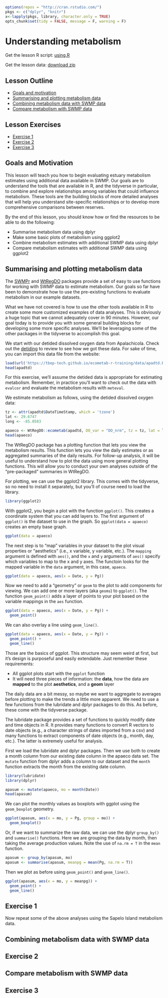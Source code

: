 
```r
options(repos = "http://cran.rstudio.com/")
pkgs <- c("dplyr", "knitr")
x<-lapply(pkgs, library, character.only = TRUE)
opts_chunk$set(tidy = FALSE, message = F, warning = F)
```

# Understanding metabolism

Get the lesson R script: [using.R](using.R)

Get the lesson data: [download zip](data/779980.zip)

## Lesson Outline

- [Goals and motivation]
- [Summarising and plotting metabolism data]
- [Combining metabolism data with SWMP data]
- [Compare metabolism with SWMP data]

## Lesson Exercises

- [Exercise 1]
- [Exercise 2]
- [Exercise 3]

## Goals and Motivation

This lesson will teach you how to begin evaluating estuary metabolism estimates using additional data available in SWMP. Our goals are to understand the tools that are available in R, and the tidyverse in particular, to combine and explore relationships among variables that could influence metabolism. These tools are the building blocks of more detailed analyses that will help you understand site-specific relationships or to develop more comprehensive comparisons between reserves.  

By the end of this lesson, you should know how or find the resources to be able to do the following:

* Summarise metabolism data using dplyr
* Make some basic plots of metabolism using ggplot2
* Combine metabolism estimates with additional SWMP data using dplyr
* Compare metabolism estimates with additional SWMP data using ggplot2

## Summarising and plotting metabolism data

The [SWMPr](https://cran.r-project.org/web/packages/SWMPr/index.html) and [WtRegDO](https://github.com/fawda123/wtregdo) packages provide a set of easy to use functions for working with SWMP data to estimate metabolism.  Our goals so far have been to demonstrate how to use the pre-existing functions to evaluate metabolism in our example datasets.  

What we have not covered is how to use the other tools available in R to create some more customized examples of data analyses.  This is obviously a huge topic that we cannot adequately cover in 90 minutes.  However, our goal today is to provide you with some general building blocks for developing some more specific analyses. We'll be leveraging some of the other packages in the tidyverse to accomplish this goal.

We start with our detided dissolved oxygen data from Apalachicola. Check out the [detiding](detiding.html) to review to see how we got these data. For sake of time, you can import this data file from the website: 

```r
load(url('https://tbep-tech.github.io/ecometab-r-training/data/apadtd.RData'))
head(apadtd)
```

For this exercise, we'll assume the detided data is appropriate for estimating metabolism.  Remember, in practice you'll want to check out the data with `evalcor` and evaluate the metabolism results with `meteval`.

We estimate metabolism as follows, using the detided dissolved oxygen data:

```r
tz <- attr(apadtd$DateTimeStamp, which = 'tzone')
lat <- 29.6747
long <- -85.0583

apaeco <- WtRegDO::ecometab(apadtd, DO_var = "DO_nrm", tz = tz, lat = lat, long = long)
head(apaeco)
```

The WtRegDO package has a plotting function that lets you view the metabolism results. This function lets you view the daily estimates or as aggregated summaries of the daily results.  For follow-up analysis, it will be useful to understand how to plot the data using more general plotting functions.  This will allow you to conduct your own analyses outside of the "pre-packaged" summaries in WtRegDO. 

For plotting, we can use the ggplot2 library.  This comes with the tidyverse, so no need to install it separately, but you'll of course need to load the library. 

```r
library(ggplot2)
```

With ggplot2, you begin a plot with the function `ggplot()`. This creates a coordinate system that you can add layers to. The first argument of `ggplot()` is the dataset to use in the graph. So `ggplot(data = apaeco)` creates an empty base graph.

```r
ggplot(data = apaeco)
```

The next step is to "map" variables in your dataset to the plot visual properties or "aesthetics" (i.e., x variable, y variable, etc.).   The `mapping` argument is defined with `aes()`, and the `x` and `y` arguments of `aes()` specify which variables to map to the x and y axes. The functoin looks for the mapped variable in the `data` argument, in this case, `apaeco`.  

```r
ggplot(data = apaeco, aes(x = Date, y = Pg))
```

Now we need to add a "geometry" or `geom` to the plot to add components for viewing.  We can add one or more layers (aka `geoms`) to `ggplot()`. The function `geom_point()` adds a layer of points to your plot based on the variable mappings in the `aes` function.

```r
ggplot(data = apaeco, aes(x = Date, y = Pg)) + 
  geom_point()
```

We can also overlay a line using `geom_line()`. 

```r
ggplot(data = apaeco, aes(x = Date, y = Pg)) + 
  geom_point() + 
  geom_line()
```

Those are the basics of ggplot.  This structure may seem weird at first, but it's design is purposeful and easily extendable.  Just remember these requirements:

* All ggplot plots start with the `ggplot` function
* It will need three pieces of information: the **data**, how the data are **mapped** to the plot **aesthetics**, and a **geom** layer

The daily data are a bit messy, so maybe we want to aggregate to averages before plotting to make the trends a little more apparent.  We need to use a few functions from the lubridate and dplyr packages to do this.  As before, these come with the tidyverse package. 

The lubridate package provides a set of functions to quickly modify date and time objects in R.  It provides many functions to convert R vectors to date objects (e.g., a character strings of dates imported from a csv) and many functions to extract components of date objects (e.g., month, day, etc.).  The latter is extremely useful for analysis.  

First we load the lubridate and dplyr packages.  Then we use both to create a month column from our existing date column in the apaeco data set. The `mutate` function from dplyr adds a column to our dataset and the `month` function extracts the month from the existing date column. 

```r
library(lubridate)
library(dplyr)

apasum <- mutate(apaeco, mo = month(Date))
head(apasum)
```

We can plot the monthly values as boxplots with ggplot using the `geom_boxplot` geometry. 

```r
ggplot(apasum, aes(x = mo, y = Pg, group = mo)) + 
  geom_boxplot()
```

Or, if we want to summarize the raw data, we can use the dplyr `group_by()` and `summarise()` functions.  Here we are grouping the data by month, then taking the average production values. Note the use of `na.rm = T` in the `mean` function. 

```r
apasum <- group_by(apasum, mo)
apasum <- summarise(apasum, meanpg = mean(Pg, na.rm = T))
```

Then we plot as before using `geom_point()` and `geom_line()`.

```r
ggplot(apasum, aes(x = mo, y = meanpg)) + 
  geom_point() +
  geom_line()
```

## Exercise 1

Now repeat some of the above analyses using the Sapelo Island metabolism data. 

## Combining metabolism data with SWMP data

## Exercise 2

## Compare metabolism with SWMP data

## Exercise 3